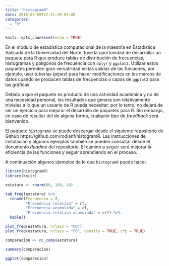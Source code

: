 ```yaml
---
title: "histogramR"
date: 2018-05-09T17:21:39-05:00
categories:
  - "R"
---
```


```r
knitr::opts_chunk$set(echo = TRUE)
```

En el módulo de estadística computacional de la maestría en Estadística Aplicada de la Universidad del Norte, tuve la oportunidad de desarrollar un paquete para R que produce tablas de distribución de frecuencias, histogramas y polígonos de frecuencia con `dplyr` y `ggplot2`. Utilizar estos paquetes permiten gran versatilidad en las salidas de las funciones, por ejemplo, usar tuberías (_pipes_) para hacer modificaciones en los marcos de datos cuando se producen tablas de frecuencias o capas de `ggplot2` para las gráficas.

Debido a que el paquete es producto de una actividad académica y no de una necesidad personal, los resultados que genera son relativamente triviales a lo que un usuario de R pueda necesitar; por lo tanto, no dejará de ser un ejercicio para mejorar el desarrollo de paquetes para R. Sin embargo, en caso de resultar útil de alguna forma, cualquier tipo de _freedback_ será bienvenido.

El paquete `histogramR` se puede descargar desde el siguiente repositorio de Github https://github.com/rodianf/histogramR. Las instrucciones de instalación y algunos ejemplos también se pueden consultar desde el documento _Readme_ del repositorio. El camino a seguir será mejorar la eficiencia de las funciones y seguir aprendiendo en el proceso. 

A continuación algunos ejemplos de lo que `histogramR` puede hacer.

```r
library(histogramR)
library(knitr)

estatura <- rnorm(80, 160, 10)

tab_freq(estatura) %>% 
  rename(Frecuencia = f,
         "Frecuencia relativa" = rf,
         "Frecuencia acumulada" = cf,
         "Frecuencia relativa acumulada" = crf) %>% 
  kable()
```

```r
plot_freq(estatura, nclass = "FD")
plot_freq(estatura, nclass = "FD", density = TRUE, cfp = TRUE)
```

```r
comparacion <- nc_comp(estatura)

summary(comparacion)

ggplot(comparacion)
```


